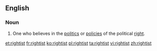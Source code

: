 ==English==

===Noun===
{{en-noun}}

#One who believes in the [[politics]] or [[policy|policies]] of the political [[right]].

[[et:rightist]]
[[fr:rightist]]
[[ko:rightist]]
[[pl:rightist]]
[[ta:rightist]]
[[vi:rightist]]
[[zh:rightist]]